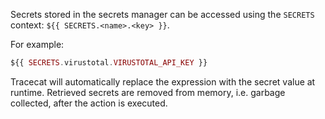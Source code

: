 Secrets stored in the secrets manager can be accessed using the `SECRETS` context: ```${{ SECRETS.<name>.<key> }}```.

For example:

```php
${{ SECRETS.virustotal.VIRUSTOTAL_API_KEY }}
```

Tracecat will automatically replace the expression with the secret value at runtime.
Retrieved secrets are removed from memory, i.e. garbage collected, after the action is executed.
